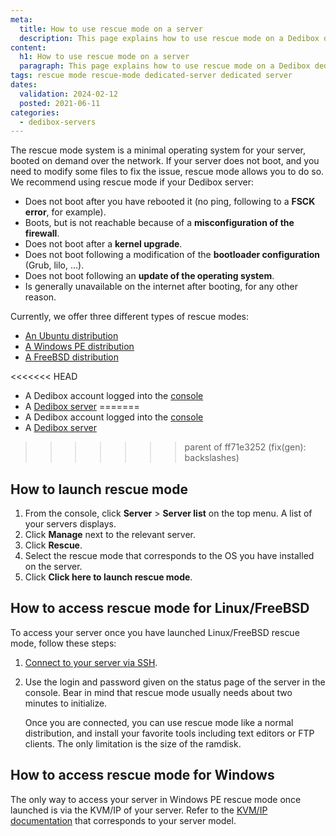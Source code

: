 ```yaml
---
meta:
  title: How to use rescue mode on a server 
  description: This page explains how to use rescue mode on a Dedibox dedicated server
content:
  h1: How to use rescue mode on a server 
  paragraph: This page explains how to use rescue mode on a Dedibox dedicated server
tags: rescue mode rescue-mode dedicated-server dedicated server
dates:
  validation: 2024-02-12
  posted: 2021-06-11
categories:
  - dedibox-servers
---
```


The rescue mode system is a minimal operating system for your server, booted on demand over the network. If your server does not boot, and you need to modify some files to fix the issue, rescue mode allows you to do so. We recommend using rescue mode if your Dedibox server:

  - Does not boot after you have rebooted it (no ping, following to a **FSCK error**, for example).
  - Boots, but is not reachable because of a **misconfiguration of the firewall**.
  - Does not boot after a **kernel upgrade**.
  - Does not boot following a modification of the **bootloader configuration** (Grub, lilo, …).
  - Does not boot following an **update of the operating system**.
  - Is generally unavailable on the internet after booting, for any other reason.

Currently, we offer three different types of rescue modes:

  - [An Ubuntu distribution](https://www.ubuntu.com/)
  - [A Windows PE distribution](https://technet.microsoft.com/en-us/library/cc766093(v=ws.10).aspx)
  - [A FreeBSD distribution](https://freebsd.org/)

<Macro id="requirements" />

<<<<<<< HEAD
- A Dedibox account logged into the [console](https://console.online.net/)
- A [Dedibox server](/dedibox/dedicated-servers/how-to/order-a-server/)
=======
- A Dedibox account logged into the [console](https://console.online.net)
- A [Dedibox server](/dedibox/dedicated-servers/how-to/order-a-server)
>>>>>>> parent of ff71e3252 (fix(gen): backslashes)

## How to launch rescue mode

1. From the console, click **Server** > **Server list** on the top menu. A list of your servers displays.
2. Click **Manage** next to the relevant server.
3. Click **Rescue**.
4. Select the rescue mode that corresponds to the OS you have installed on the server.
5. Click **Click here to launch rescue mode**.

## How to access rescue mode for Linux/FreeBSD

To access your server once you have launched Linux/FreeBSD rescue mode, follow these steps:

1. [Connect to your server via SSH](/dedibox/dedicated-servers/how-to/connect-to-server/#how-to-connect-via-ssh).
2. Use the login and password given on the status page of the server in the console. Bear in mind that rescue mode usually needs about two minutes to initialize.

    Once you are connected, you can use rescue mode like a normal distribution, and install your favorite tools including text editors or FTP clients. The only limitation is the size of the ramdisk.

## How to access rescue mode for Windows

The only way to access your server in Windows PE rescue mode once launched is via the KVM/IP of your server. Refer to the [KVM/IP documentation](/dedibox/kvm-over-ip/quickstart/) that corresponds to your server model.


